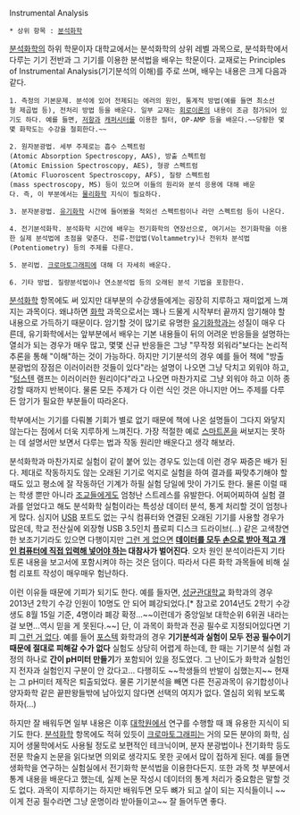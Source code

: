 Instrumental Analysis
 * 상위 항목 : [[분석화학]]

[[분석화학]]의 하위 학문이자 대학교에서는 분석화학의 상위 레벨 과목으로, 분석화학에서 다루는 기기 전반과 그 기기를 이용한 분석법을 배우는 학문이다.  교재로는 Principles of Instrumental Analysis(기기분석의 이해)를 주로 쓰며, 배우는 내용은 크게 다음과 같다. 

 1. 측정의 기본문제. 분석에 있어 전제되는 에러의 원인, 통계적 방법(예를 들면 최소선형 제곱법 등), 전처리 방법 등을 배운다. 일부 교재는 [[회로이론]]의 내용이 조금 첨가되어 있기도 하다. 예를 들면, [[저항]]과 [[캐퍼시터]]를 이용한 필터, OP-AMP 등을 배운다.~~당황한 몇몇 화학도는 수강을 철회한다.~~

 2. 원자분광법. 세부 주제로는 흡수 스펙트럼(Atomic Absorption Spectroscopy, AAS), 방출 스펙트럼(Atomic Emission Spectroscopy, AES), 형광 스펙트럼(Atomic Fluoroscent Spectroscopy, AFS), 질량 스펙트럼(mass spectroscopy, MS) 등이 있으며 이들의 원리와 분석 응용에 대해 배운다. 즉, 이 부분에서는 [[물리화학]] 지식이 필요하다.

 3. 분자분광법. [[유기화학]] 시간에 들어봤을 적외선 스펙트럼이나 라만 스펙트럼 등이 나온다. 

 4. 전기분석화학. 분석화학 시간에 배우는 전기화학의 연장선으로, 여기서는 전기화학을 이용한 실제 분석법에 초점을 맞춘다. 전류-전압법(Voltammetry)나 전위차 분석법(Potentiometry) 등의 주제를 다룬다. 

 5. 분리법. [[크로마토그래피]]에 대해 더 자세히 배운다.

 6. 기타 방법. 질량분석법이나 연소분석법 등의 오래된 분석 기법을 포함한다. 

[[분석화학]] 항목에도 써 있지만 대부분의 수강생들에게는 굉장히 지루하고 재미없게 느껴지는 과목이다. 왜냐하면 [[화학]] 과목으로서는 꽤나 드물게 시작부터 끝까지 암기해야 할 내용으로 가득하기 때문이다. 암기할 것이 많기로 유명한 [[유기화학]]과는 성질이 매우 다른데, 유기화학에서는 앞부분에서 배우는 기본 내용들이 뒤의 어려운 반응들을 설명하는 열쇠가 되는 경우가 매우 많고, 몇몇 신규 반응들은 그냥 "무작정 외워라"보다는 논리적 추론을 통해 "이해"하는 것이 가능하다. 하지만 기기분석의 경우 예를 들어 책에 "방출 분광법의 장점은 이러이러한 것들이 있다"라는 설명이 나오면 그냥 닥치고 외워야 하고, "[[텅스텐]] 램프는 이러이러한 원리이다"라고 나오면 마찬가지로 그냥 외워야 하고 이하 종강할 때까지 반복이다. 물론 모든 주제가 다 이런 식인 것은 아니지만 어느 주제를 다루든 암기가 필요한 부분들이 따라온다. 

학부에서는 기기를 다뤄볼 기회가 별로 없기 때문에 책에 나온 설명들이 그다지 와닿지 않는다는 점에서 더욱 지루하게 느껴진다. 가장 적절한 예로 [[스마트폰]]을 써보지는 못하는 데 설명서만 보면서 다루는 법과 작동 원리만 배운다고 생각 해보라. 

분석화학과 마찬가지로 실험이 같이 붙어 있는 경우도 있는데 이런 경우 짜증은 배가 된다. 제대로 작동하지도 않는 오래된 기기로 억지로 실험을 하여 결과를 짜맞추기해야 할 때도 있고 평소에 잘 작동하던 기계가 하필 실험 당일에 맛이 가기도 한다. 물론 이럴 때는 학생 뿐만 아니라 [[조교]]들에게도 엄청난 스트레스를 유발한다. 어찌어찌하여 실험 결과를 얻었다고 해도 분석화학 실험이라는 특성상 데이터 분석, 통계 처리할 것이 엄청나게 많다. 심지어 [[USB]] 포트도 없는 구식 컴퓨터와 연결된 오래된 기기를 사용할 경우가 많은데, 학교 전산실에 외장형 USB 3.5인치 플로피 디스크 드라이브(...) 같은 고색창연한 보조기기라도 있으면 다행이지만 [[그런거 없다|그런 게 없으면]] '''[[노가다|데이터를 모두 손으로 받아 적고 개인 컴퓨터에 직접 입력해 넣어야 하는]] 대참사가 벌어진다'''. 오차 원인 분석이라든지 기타 토론 내용을 보고서에 포함시켜야 하는 것은 덤이다. 따라서 다른 화학 과목들에 비해 실험 리포트 작성이 매우매우 험난하다. 

이런 이유들 때문에 기피가 되기도 한다. 예를 들자면, [[성균관대학교]] 화학과의 경우 2013년 2학기 수강 인원이 10명도 안 되어 폐강되었다.[* 참고로 2014년도 2학기 수강생도 8월 15일 기준, 4명이라 폐강 확정...~~이런데가 중앙일보 대학순위 6위권 내라는 걸 보면...역시 믿을 게 못된다.~~]  단, 이 과목이 화학과 전공 필수로 지정되어있다면 기피 [[그런 거 없다]]. 예를 들어 [[포스텍]] 화학과의 경우 '''기기분석과 실험이 모두 전공 필수이기 때문에 절대로 피해갈 수가 없다''' 실험도 상당히 어렵게 하는데, 한 때는 기기분석 실험 과정의 하나로 '''간이 pH미터 만들기'''가 포함되어 있을 정도였다. 그 난이도가 화학과 실험인지 전자과 실험인지 구분이 안 갔다고... 다행히도 ~~학생들의 반발이 심했는지~~ 현재는 그 pH미터 제작은 퇴출되었다. 물론 기기분석을 빼면 다른 전공과목이 유기합성이나 양자화학 같은 끝판왕들밖에 남아있지 않다면 선택의 여지가 없다. 열심히 외워 보도록 하자(...)

하지만 잘 배워두면 일부 내용은 이후 [[대학원]]에서 연구를 수행할 때 꽤 유용한 지식이 되기도 한다. [[분석화학]] 항목에도 적혀 있듯이 [[크로마토그래피]]는 거의 모든 분야의 화학, 심지어 생물학에서도 사용될 정도로 보편적인 테크닉이며, 분자 분광법이나 전기화학 등도 전문 학술지 논문을 읽다보면 의외로 생각지도 못한 곳에서 많이 접하게 된다. 예를 들면 생화학을 연구하는 실험실에서 전기화학 분석법을 이용한다든지. 또한 과목 첫 부분에서 통계 내용을 배운다고 했는데, 실제 논문 작성시 데이터의 통계 처리가 중요함은 말할 것도 없다. 과목이 지루하기는 하지만 배워두면 모두 뼈가 되고 살이 되는 지식들이니 ~~이게 전공 필수라면 그냥 운명이라 받아들이고~~ 잘 들어두면 좋다. 

